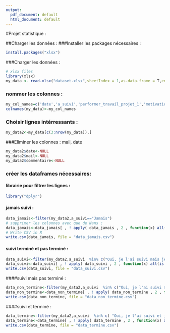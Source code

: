 ```yaml
---
output:
  pdf_document: default
  html_document: default
---
```

#Projet statistique :

##Charger les données :
###Installer les packages nécessaires :
```r
install.packages("xlsx")

```
###Charger les données :
```r
# xlsx files
library(xlsx)
my_data <- read.xlsx("dataset.xlsx",sheetIndex = 1,as.data.frame = T,encoding = 'UTF-8')

```
### nommer les colonnes :
```r
my_col_names=c('date','a_suivi','performer_travail_projet_1','motivation_certificat_1','trouver_emploi_1','mooc_inclu_etude_1','edt_chargee_1','plateformes_connues','aide_financiere_1','prix_1','outils_exercices_1','sciences_donnees_1','informatique_1','sciences_physiques_1','business_1','arts_1','langues_1','sciences_sociales_1','performer_travail_projet','motivation_certificat','trouver_emploi','nbr_certificat','satisfait_gestion_temps','objectifs_atteints','satisfaction','vacances_etude','temps_alloue_cours','mooc_inclu_etude','edt_chargee','plateformes_utilisees','videos_cours','transcription','diapositives_cours','forum_discussion','examens_exercices','accompagnement_pedagogique','aides_financiere','prix','outils_exercice','sciences_donnees','informatique','sciences_physiques','business','arts','langues','sciences_sociales','sexe','pays','age','est_etudiant','niveau_actuel','formation','background','mail','commentaire')
colnames(my_data)<-my_col_names
```
### Choisir lignes intérressants :
```r
my_data2<-my_data[c(3:nrow(my_data)),]

```

###Eliminer les colonnes : mail, date 
```r
my_data2$date<-NULL
my_data2$mail<-NULL
my_data2$commentaire<-NULL
```
### créer les  dataframes nécessaires: 
#### librairie pour filtrer les lignes :
```r
library("dplyr")
```

#### jamais suivi :
```r
data_jamais<-filter(my_data2,a_suivi=="Jamais")
# supprimer les colonnes avec que de Nans :
data_jamais<-data_jamais[ , ! apply( data_jamais , 2 , function(x) all(is.na(x)) ) ]
# Write CSV in R
write.csv(data_jamais, file = "data_jamais.csv")
```


#### suivi terminé et pas terminé :
```r
data_suivi<-filter(my_data2,a_suivi  %in% c("Oui, je l'ai suivi mais je ne l'ai pas terminé", "Oui, je l'ai suivi et j'ai réussi" ))
data_suivi<-data_suivi[ , ! apply( data_suivi , 2 , function(x) all(is.na(x)) ) ]
write.csv(data_suivi, file = "data_suivi.csv")

```

####suivi mais pas terminé :
```r
data_non_termine<-filter(my_data2,a_suivi  %in% c("Oui, je l'ai suivi mais je ne l'ai pas terminé"))
data_non_termine<-data_non_termine[ , ! apply( data_non_termine , 2 , function(x) all(is.na(x)) ) ]
write.csv(data_non_termine, file = "data_non_termine.csv")

```

####suivi et terminé :
```r
data_termine<-filter(my_data2,a_suivi  %in% c( "Oui, je l'ai suivi et j'ai réussi" ))
data_termine<-data_termine[ , ! apply( data_termine , 2 , function(x) all(is.na(x)) ) ]
write.csv(data_termine, file = "data_termine.csv")

```

